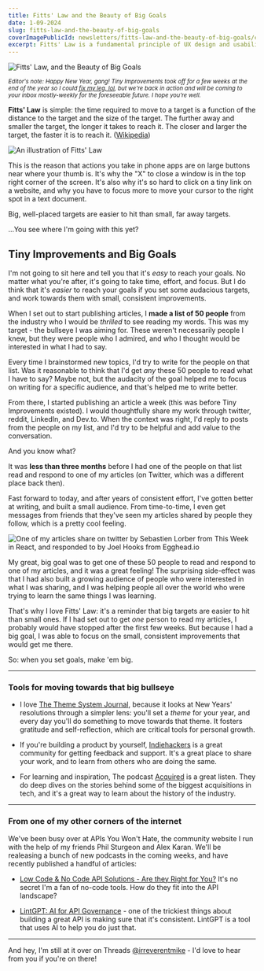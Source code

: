 ```yaml
---
title: Fitts' Law and the Beauty of Big Goals
date: 1-09-2024
slug: fitts-law-and-the-beauty-of-big-goals
coverImagePublicId: newsletters/fitts-law-and-the-beauty-of-big-goals/cover
excerpt: Fitts' Law is a fundamental principle of UX design and usability. It states that the time required to move to a target is a function of the distance to the target and the size of the target. The further away and smaller the target, the longer it takes to reach it. The closer and larger the target, the faster it is to reach it.
---
```


<Image
  publicId="newsletters/fitts-law-and-the-beauty-of-big-goals/cover"
  alt="Fitts' Law, and the Beauty of Big Goals"
/>

<small>

_Editor's note: Happy New Year, gang! Tiny Improvements took off for a few weeks at the end of the year so I could [fix my leg, lol](https://www.threads.net/@irreverentmike/post/C1GCgSVsZ5t), but we're back in action and will be coming to your inbox mostly-weekly for the foreseeable future. I hope you're well._

</small>

**Fitts' Law** is simple: the time required to move to a target is a function of the distance to the target and the size of the target. The further away and smaller the target, the longer it takes to reach it. The closer and larger the target, the faster it is to reach it. ([Wikipedia](https://en.wikipedia.org/wiki/Fitts's_law))

<Image
  publicId="newsletters/fitts-law-and-the-beauty-of-big-goals/fitts-law"
  alt="An illustration of Fitts' Law"
/>

This is the reason that actions you take in phone apps are on large buttons near where your thumb is. It's why the "X" to close a window is in the top right corner of the screen. It's also why it's so hard to click on a tiny link on a website, and why you have to focus more to move your cursor to the right spot in a text document.

Big, well-placed targets are easier to hit than small, far away targets.

...You see where I'm going with this yet?


## Tiny Improvements and Big Goals

I'm not going to sit here and tell you that it's _easy_ to reach your goals. No matter what you're after, it's going to take time, effort, and focus. But I do think that it's _easier_ to reach your goals if you set some audacious targets, and work towards them with small, consistent improvements.


When I set out to start publishing articles, I **made a list of 50 people** from the industry who I would be _thrilled_ to see reading my words. This was my target - the bullseye I was aiming for. These weren't necessarily people I knew, but they were people who I admired, and who I thought would be interested in what I had to say.

Every time I brainstormed new topics, I'd try to write for the people on that list. Was it reasonable to think that I'd get _any_ these 50 people to read what I have to say? Maybe not, but the audacity of the goal helped me to focus on writing for a specific audience, and that's helped me to write better.

From there, I started publishing an article a week (this was before Tiny Improvements existed). I would thoughtfully share my work through twitter, reddit, LinkedIn, and Dev.to. When the context was right, I'd reply to posts from the people on my list, and I'd try to be helpful and add value to the conversation.

And you know what?

It was **less than three months** before I had one of the people on that list read and respond to one of my articles (on Twitter, which was a different place back then).

Fast forward to today, and after years of consistent effort, I've gotten better at writing, and built a small audience. From time-to-time, I even get messages from friends that they've seen my articles shared by people they follow, which is a pretty cool feeling.

<Image
  publicId="newsletters/fitts-law-and-the-beauty-of-big-goals/sharing-is-caring"
  alt="One of my articles share on twitter by Sebastien Lorber from This Week in React, and responded to by Joel Hooks from Egghead.io"
  caption="I got a message from a friend after Sebastien was kind enough to share a recent article of mine on twitter, and it got a reply from Joel. I've been learning from both of these dudes for years, and it was a great feeling to see them talking about my work."
/>

My great, big goal was to get one of these 50 people to read and respond to one of my articles, and it was a great feeling! The surprising side-effect was that I had also built a growing audience of people who were interested in what I was sharing, and I was helping people all over the world who were trying to learn the same things I was learning.

That's why I love Fitts' Law: it's a reminder that big targets are easier to hit than small ones. If I had set out to get _one_ person to read my articles, I probably would have stopped after the first few weeks. But because I had a big goal, I was able to focus on the small, consistent improvements that would get me there.

So: when you set goals, make 'em big.

---

### Tools for moving towards that big bullseye

- I love [The Theme System Journal](https://www.themesystem.com/), because it looks at New Years' resolutions through a simpler lens: you'll set a _theme_ for your year, and every day you'll do something to move towards that theme. It fosters gratitude and self-reflection, which are critical tools for personal growth.

- If you're building a product by yourself, [Indiehackers](https://indiehackers.com) is a great community for getting feedback and support. It's a great place to share your work, and to learn from others who are doing the same.

- For learning and inspiration, The podcast [Acquired](https://acquired.fm/) is a great listen. They do deep dives on the stories behind some of the biggest acquisitions in tech, and it's a great way to learn about the history of the industry.

---

### From one of my other corners of the internet

We've been busy over at APIs You Won't Hate, the community website I run with the help of my friends Phil Sturgeon and Alex Karan. We'll be realeasing a bunch of new podcasts in the coming weeks, and have recently published a handful of articles:

- [Low Code & No Code API Solutions - Are they Right for You?](https://apisyouwonthate.com/blog/no-code-low-code-api-solutions/) It's no secret I'm a fan of no-code tools. How do they fit into the API landscape?

- [LintGPT: AI for API Governance](https://apisyouwonthate.com/blog/ai-powered-api-linting-with-optic/) - one of the trickiest things about building a great API is making sure that it's consistent. LintGPT is a tool that uses AI to help you do just that.

---

And hey, I'm still at it over on Threads [@irreverentmike](https://threads.net/@irreverentmike) - I'd love to hear from you if you're on there!
